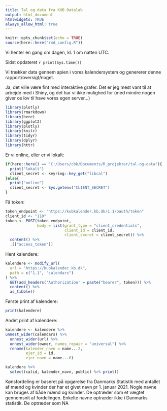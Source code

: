 ```yaml
---
title: Tal og data fra KUB Datalab
output: html_document
htmlwidgets: TRUE
always_allow_html: true
---
```

```r
knitr::opts_chunk$set(echo = TRUE)
source(here::here("rmd_config.R"))
```

Vi henter en gang om dagen, kl. 1 om natten UTC.

Sidst opdateret `r print(Sys.time())`


Vi trækker data gennem apien i vores kalendersystem og genererer denne 
rapport/oversigt/noget.

Ja, det ville være fint med interaktive grafer. Det er jeg mest vant til at 
arbejde med i Shiny, og det har vi ikke mulighed for (med mindre nogen giver
os lov til have vores egen server...)

```r
library(plotly)
library(rmarkdown)
library(here)
library(ggplot2)
library(plotly)
library(knitr)
library(tidyr)
library(dplyr)
library(httr)
```


Er vi online, eller er vi lokalt:

```r
if(here::here() == "C:/Users/cbk/Documents/R_projekter/tal-og-data"){
  print("lokalt")
  client_secret <- keyring::key_get("libcal")
}else{
  print("online")
  client_secret <- Sys.getenv("CLIENT_SECRET")
}
```

Få token:
```r
token_endpoint <- "https://kubkalender.kb.dk/1.1/oauth/token"
client_id <- "110"
token <- POST(token_endpoint,
              body = list(grant_type = "client_credentials",
                          client_id = client_id,
                          client_secret = client_secret)) %>% 
  content() %>% 
  .[["access_token"]]
```



Hent kalendere:
```r

kalendere <- modify_url(
  url = "https://kubkalender.kb.dk",
  path = c("1.1", "calendars")
) %>% 
  GET(add_headers('Authorization' = paste("bearer", token))) %>% 
  content() %>% 
  as_tibble()

```

Første print af kalendere:
```r
print(kalendere)
```

Andet print af kalendere:
```r
kalendere <- kalendere %>%
unnest_wider(calendars) %>%
  unnest_wider(url) %>%
  unnest_wider(owner, names_repair = "universal") %>%
  rename(kalender_navn = name...2,
         ejer_id = id,
         ejer_navn = name...6)

kalendere %>%
  select(calid, kalender_navn, public) %>% print()
```

Kønsfordeling er baseret på opgørelse fra Danmarks Statistik med antallet 
af mænd og kvinder der har et givet navn pr 1. januar 2021.
Nogle navne kan bruges af både mænd og kvinder. De optræder som et vægtet 
gennemsnit af fordelingen. Enkelte navne optræder ikke i Danmarks statistik.
De optræder som NA
